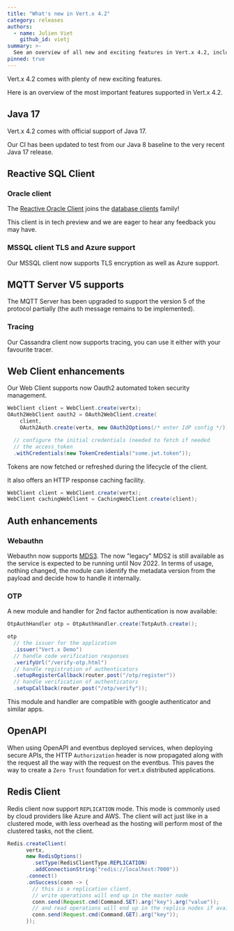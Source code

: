 ```yaml
---
title: "What's new in Vert.x 4.2"
category: releases
authors:
  - name: Julien Viet
    github_id: vietj
summary: >-
  See an overview of all new and exciting features in Vert.x 4.2, including Java 17 supports, Vert.x Oracle Client and more.
pinned: true
---
```


Vert.x 4.2 comes with plenty of new exciting features.

Here is an overview of the most important features supported in Vert.x 4.2.

## Java 17

Vert.x 4.2 comes with official support of Java 17.

Our CI has been updated to test from our Java 8 baseline to the very recent Java 17 release.

## Reactive SQL Client

### Oracle client

The [Reactive Oracle Client](https://vertx.io/docs/4.2.0/vertx-oracle-client/java/) joins the [database clients](https://vertx.io/docs/#databases) family!

This client is in tech preview and we are eager to hear any feedback you may have.

### MSSQL client TLS and Azure support

Our MSSQL client now supports TLS encryption as well as Azure support.

## MQTT Server V5 supports

The MQTT Server has been upgraded to support the version 5 of the protocol partially (the auth message remains to be implemented).

### Tracing

Our Cassandra client now supports tracing, you can use it either with your favourite tracer.

## Web Client enhancements

Our Web Client supports now Oauth2 automated token security management.

```java
WebClient client = WebClient.create(vertx);
OAuth2WebClient oauth2 = OAuth2WebClient.create(
    client,
    OAuth2Auth.create(vertx, new OAuth2Options(/* enter IdP config */)))

  // configure the initial credentials (needed to fetch if needed
  // the access_token
  .withCredentials(new TokenCredentials("some.jwt.token"));
```

Tokens are now fetched or refreshed during the lifecycle of the client.

It also offers an HTTP response caching facility.

```java
WebClient client = WebClient.create(vertx);
WebClient cachingWebClient = CachingWebClient.create(client);
```

## Auth enhancements

### Webauthn

Webauthn now supports [MDS3](https://fidoalliance.org/metadata/). The now "legacy" MDS2 is still available as the service is expected to be running until Nov 2022. In terms of usage, nothing changed, the module can identify the metadata version from the payload and decide how to handle it internally.

### OTP

A new module and handler for 2nd factor authentication is now available:

```java
OtpAuthHandler otp = OtpAuthHandler.create(TotpAuth.create();

otp
  // the issuer for the application
  .issuer("Vert.x Demo")
  // handle code verification responses
  .verifyUrl("/verify-otp.html")
  // handle registration of authenticators
  .setupRegisterCallback(router.post("/otp/register"))
  // handle verification of authenticators
  .setupCallback(router.post("/otp/verify"));
```

This module and handler are compatible with google authenticator and similar apps.

## OpenAPI

When using OpenAPI and eventbus deployed services, when deploying secure APIs, the HTTP `Authorization` header is now propagated along with the request all the way with the request on the eventbus. This paves the way to create a `Zero Trust` foundation for vert.x distributed applications.

## Redis Client

Redis client now support `REPLICATION` mode. This mode is commonly used by cloud providers like Azure and AWS. The client will act just like in a clustered mode, with less overhead as the hosting will perform most of the clustered tasks, not the client.

```java
Redis.createClient(
      vertx,
      new RedisOptions()
        .setType(RedisClientType.REPLICATION)
        .addConnectionString("redis://localhost:7000"))
      .connect()
      .onSuccess(conn -> {
        // this is a replication client.
        // write operations will end up in the master node
        conn.send(Request.cmd(Command.SET).arg("key").arg("value"));
        // and read operations will end up in the replica nodes if available
        conn.send(Request.cmd(Command.GET).arg("key"));
      });
```
